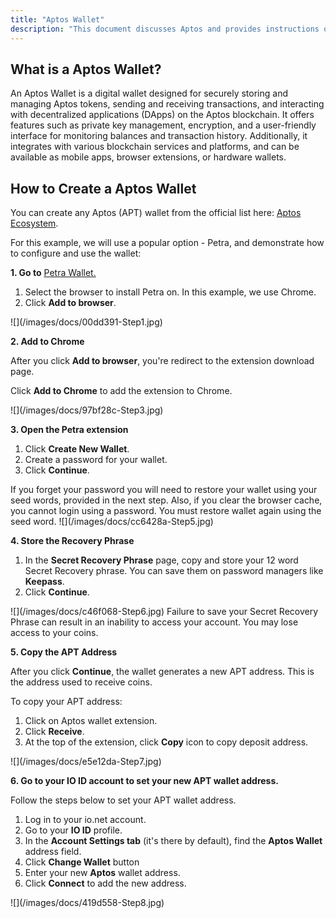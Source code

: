 ```yaml
---
title: "Aptos Wallet"
description: "This document discusses Aptos and provides instructions on how to create a Aptos Wallet."
---
```


## What is a Aptos Wallet?

An <Tooltip tip="Aptos - Aptos is a blockchain platform designed forhigh scalability, security, and efficiency. It supportsfast transactions, smart contracts, and decentralizedapplications (DApps). Aptos also focuses onproviding a user-friendly experience and robustdeveloper tools.dk">Aptos</Tooltip> Wallet is a digital wallet designed for securely storing and managing Aptos tokens, sending and receiving transactions, and interacting with decentralized applications (DApps) on the Aptos blockchain. It offers features such as private key management, encryption, and a user-friendly interface for monitoring balances and transaction history. Additionally, it integrates with various blockchain services and platforms, and can be available as mobile apps, browser extensions, or hardware wallets.

## How to Create a Aptos Wallet

You can create any Aptos (APT) wallet from the official list here: [Aptos Ecosystem](https://aptosfoundation.org/ecosystem/projects/wallets).

For this example, we will use a popular option - Petra, and demonstrate how to configure and use the wallet:

**1. Go to** [Petra Wallet.](https://petra.app/)

1. Select the browser to install Petra on. In this example, we use Chrome.
2. Click **Add to browser**.

<Frame>
![](/images/docs/00dd391-Step1.jpg)
</Frame>

**2. Add to Chrome**

After you click **Add to browser**, you're redirect to the extension download page.

Click **Add to Chrome** to add the extension to Chrome.

<Frame>
![](/images/docs/97bf28c-Step3.jpg)
</Frame>

**3. Open the Petra extension**

1. Click **Create New Wallet**.
2. Create a password for your wallet.
3. Click **Continue**.

<Info>
If you forget your password you will need to restore your wallet using your seed words, provided in the next step. Also, if you clear the browser cache, you cannot login using a password. You must restore wallet again using the seed word.
</Info>

<Frame>
![](/images/docs/cc6428a-Step5.jpg)
</Frame>

**4. Store the Recovery Phrase**

1. In the **Secret Recovery Phrase** page, copy and store your 12 word Secret Recovery phrase. You can save them on password managers like **Keepass**.
2. Click **Continue**.

<Frame>
![](/images/docs/c46f068-Step6.jpg)
</Frame>

<Warning>
Failure to save your Secret Recovery Phrase can result in an inability to access your account. You may lose access to your coins.
</Warning>

**5. Copy the APT Address**

After you click **Continue**, the wallet generates a new APT address. This is the address used to receive coins.

To copy your APT address:

1. Click on Aptos wallet extension.
2. Click **Receive**.
3. At the top of the extension, click **Copy** icon to copy deposit address.

<Frame>
![](/images/docs/e5e12da-Step7.jpg)
</Frame>

**6. Go to your IO ID account to set your new APT wallet address.**

Follow the steps below to set your APT wallet address.

1. Log in to your io.net account.
2. Go to your **IO ID** profile.
3. In the **Account Settings tab** (it's there by default), find the **Aptos Wallet** address field.
4. Click **Change Wallet** button
5. Enter your new **Aptos** wallet address.
6. Click **Connect** to add the new address.

<Frame>
![](/images/docs/419d558-Step8.jpg)
</Frame>

